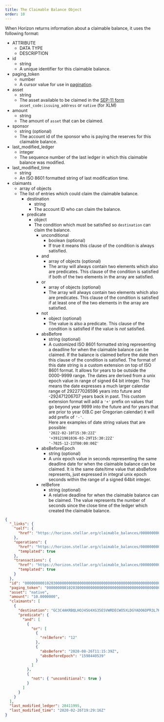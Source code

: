 ```yaml
---
title: The Claimable Balance Object
order: 10
---
```



When Horizon returns information about a claimable balance, it uses the following format:

<AttributeTable>


- ATTRIBUTE
  - DATA TYPE
  - DESCRIPTION
- id
  - string
  - A unique identifier for this claimable balance.
- paging_token
  - number
  - A cursor value for use in [pagination](../../introduction/pagination/index.mdx).
- asset
  - string
  - The asset available to be claimed in the [SEP-11 form](https://github.com/stellar/stellar-protocol/blob/0c675fb3a482183dcf0f5db79c12685acf82a95c/ecosystem/sep-0011.md#values) `asset_code:issuing_address` or `native` (for XLM)
- amount
  - string
  - The amount of `asset` that can be claimed.
- sponsor
  - string (optional)
  - The account id of the sponsor who is paying the reserves for this claimable balance.
- last_modified_ledger
  - integer
  - The sequence number of the last ledger in which this claimable balance was modified.
- last_modified_time
  - string
  - An ISO 8601 formatted string of last modification time.
- claimants
  - array of objects
  - The list of entries which could claim the claimable balance.
    - destination
      - string
      - The account ID who can claim the balance.
    - predicate
      - object
      - The condition which must be satisfied so `destination` can claim the balance.
        - unconditional
          - boolean (optional)
          - If true it means this clause of the condition is always satisfied.
        - and
          - array of objects (optional)
          - The array will always contain two elements which also are predicates. This clause of the condition is satisfied if both of the two elements in the array are satisfied.
        - or
          - array of objects (optional)
          - The array will always contain two elements which also are predicates. This clause of the condition is satisfied if at least one of the two elements in the array are satisfied.
        - not
          - object (optional)
          - The value is also a predicate. This clause of the condition is satisfied if the value is _not_ satisfied.
        - absBefore
          - string (optional)
          - A customized ISO 8601 formatted string representing a deadline for when the claimable balance can be claimed. If the balance is claimed before the date then this clause of the condition is satisfied. The format of this date string is a custom extension on top of ISO 8601 format. It allows for years to be outside the 0000-9999 range. The dates are derived from a unix epoch value in range of signed 64 bit integer. This means the date expresses a much larger calendar range of 292277026596 years into future and -292471206707 years back in past. This custom extension format will add a `'+'` prefix on values that go beyond year 9999 into the future and for years that are prior to year 0(B.C per Gregorian calendar) it will add prefix of `'-'`.  
            Here are examples of date string values that are possible:  
            `'2022-02-10T15:30:22Z'`  
            `'+39121901036-03-29T15:30:22Z'`  
            `'-7025-12-23T00:00:00Z'`
        - absBeforeEpoch
          - string (optional)
          - A unix epoch value in seconds representing the same deadline date for when the claimable balance can be claimed. It is the same date/time value that absBefore represents, just expressed in integral unix epoch seconds within the range of a signed 64bit integer.
        - relBefore
          - string (optional)
          - A relative deadline for when the claimable balance can be claimed. The value represents the number of seconds since the close time of the ledger which created the claimable balance.

</AttributeTable>


<ExampleResponse>


```json
{
  "_links": {
    "self": {
      "href": "https://horizon.stellar.org/claimable_balances/000000000102030000000000000000000000000000000000000000000000000000000000"
    },
    "operations": {
      "href": "https://horizon.stellar.org/claimable_balances/000000000102030000000000000000000000000000000000000000000000000000000000/operations{?cursor,limit,order}",
      "templated": true
    },
    "transactions": {
      "href": "https://horizon.stellar.org/claimable_balances/000000000102030000000000000000000000000000000000000000000000000000000000/transactions{?cursor,limit,order}",
      "templated": true
    }
  },
  "id": "000000000102030000000000000000000000000000000000000000000000000000000000",
  "paging_token": "000000000102030000000000000000000000000000000000000000000000000000000000",
  "asset": "native",
  "amount": "10.0000000",
  "claimants": [
    {
      "destination": "GC3C4AKRBQLHOJ45U4XG35ESVWRDECWO5XLDGYADO6DPR3L7KIDVUMML",
      "predicate": {
        "and": [
          {
            "or": [
              {
                "relBefore": "12"
              },
              {
                "absBefore": "2020-08-26T11:15:39Z",
                "absBeforeEpoch": "1598440539"
              }
            ]
          },
          {
            "not": { "unconditional": true }
          }
        ]
      }
    }
  ],
  "last_modified_ledger": 28411995,
  "last_modified_time": "2020-02-26T19:29:16Z"
}
```

</ExampleResponse>

